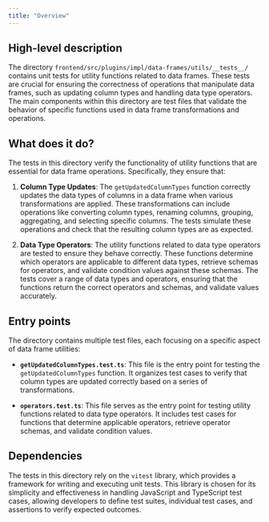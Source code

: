 ```yaml
---
title: "Overview"
---
```


## High-level description

The directory `frontend/src/plugins/impl/data-frames/utils/__tests__/` contains unit tests for utility functions related to data frames. These tests are crucial for ensuring the correctness of operations that manipulate data frames, such as updating column types and handling data type operators. The main components within this directory are test files that validate the behavior of specific functions used in data frame transformations and operations.

## What does it do?

The tests in this directory verify the functionality of utility functions that are essential for data frame operations. Specifically, they ensure that:

1. **Column Type Updates**: The `getUpdatedColumnTypes` function correctly updates the data types of columns in a data frame when various transformations are applied. These transformations can include operations like converting column types, renaming columns, grouping, aggregating, and selecting specific columns. The tests simulate these operations and check that the resulting column types are as expected.

2. **Data Type Operators**: The utility functions related to data type operators are tested to ensure they behave correctly. These functions determine which operators are applicable to different data types, retrieve schemas for operators, and validate condition values against these schemas. The tests cover a range of data types and operators, ensuring that the functions return the correct operators and schemas, and validate values accurately.

## Entry points

The directory contains multiple test files, each focusing on a specific aspect of data frame utilities:

- **`getUpdatedColumnTypes.test.ts`**: This file is the entry point for testing the `getUpdatedColumnTypes` function. It organizes test cases to verify that column types are updated correctly based on a series of transformations.

- **`operators.test.ts`**: This file serves as the entry point for testing utility functions related to data type operators. It includes test cases for functions that determine applicable operators, retrieve operator schemas, and validate condition values.

## Dependencies

The tests in this directory rely on the `vitest` library, which provides a framework for writing and executing unit tests. This library is chosen for its simplicity and effectiveness in handling JavaScript and TypeScript test cases, allowing developers to define test suites, individual test cases, and assertions to verify expected outcomes.